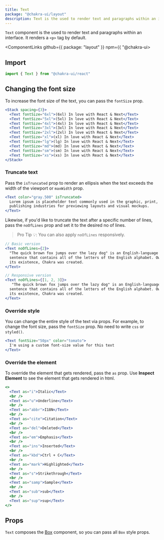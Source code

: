 ```yaml
---
title: Text
package: "@chakra-ui/layout"
description: Text is the used to render text and paragraphs within an interface.
---
```


`Text` component is the used to render text and paragraphs within an interface. It renders a `<p>` tag by default.

<ComponentLinks github={{ package: "layout" }} npm={{ "@chakra-ui>

<carbon-ad></carbon-ad>

## Import

```js
import { Text } from "@chakra-ui/react"
```

## Changing the font size

To increase the font size of the text, you can pass the `fontSize` prop.

```jsx
<Stack spacing={3}>
  <Text fontSize="6xl">(6xl) In love with React & Next</Text>
  <Text fontSize="5xl">(5xl) In love with React & Next</Text>
  <Text fontSize="4xl">(4xl) In love with React & Next</Text>
  <Text fontSize="3xl">(3xl) In love with React & Next</Text>
  <Text fontSize="2xl">(2xl) In love with React & Next</Text>
  <Text fontSize="xl">(xl) In love with React & Next</Text>
  <Text fontSize="lg">(lg) In love with React & Next</Text>
  <Text fontSize="md">(md) In love with React & Next</Text>
  <Text fontSize="sm">(sm) In love with React & Next</Text>
  <Text fontSize="xs">(xs) In love with React & Next</Text>
</Stack>
```

### Truncate text

Pass the `isTruncated` prop to render an ellipsis when the text exceeds the width of the viewport or `maxWidth` prop.

```jsx
<Text color="gray.500" isTruncated>
  Lorem ipsum is placeholder text commonly used in the graphic, print, and
  publishing industries for previewing layouts and visual mockups.
</Text>
```

Likewise, if you'd like to truncate the text after a specific number of lines, pass the `noOfLines` prop and set it to the desired no of lines.

> Pro Tip 💡: You can also apply `noOfLines` responsively.

```jsx live=false
// Basic version
<Text noOfLines={2}>
  "The quick brown fox jumps over the lazy dog" is an English-language pangram—a
  sentence that contains all of the letters of the English alphabet. Owing to
  its existence, Chakra was created.
</Text>

// Responsive version
<Text noOfLines={[1, 2, 3]}>
   "The quick brown fox jumps over the lazy dog" is an English-language pangram—a
  sentence that contains all of the letters of the English alphabet. Owing to
  its existence, Chakra was created.
</Text>
```

### Override style

You can change the entire style of the text via props. For example, to change the font size, pass the `fontSize` prop. No need to write `css` or `styled()`.

```jsx
<Text fontSize="50px" color="tomato">
  I'm using a custom font-size value for this text
</Text>
```

### Override the element

To override the element that gets rendered, pass the `as` prop. Use **Inspect Element** to see the element that gets rendered in html.

```jsx
<>
  <Text as="i">Italic</Text>
  <br />
  <Text as="u">Underline</Text>
  <br />
  <Text as="abbr">I18N</Text>
  <br />
  <Text as="cite">Citation</Text>
  <br />
  <Text as="del">Deleted</Text>
  <br />
  <Text as="em">Emphasis</Text>
  <br />
  <Text as="ins">Inserted</Text>
  <br />
  <Text as="kbd">Ctrl + C</Text>
  <br />
  <Text as="mark">Highlighted</Text>
  <br />
  <Text as="s">Strikethrough</Text>
  <br />
  <Text as="samp">Sample</Text>
  <br />
  <Text as="sub">sub</Text>
  <br />
  <Text as="sup">sup</Text>
</>
```

## Props

`Text` composes the [Box](/docs/layout/box) component, so you can pass all `Box` style props.

<PropsTable of="Text" omit={null} />
